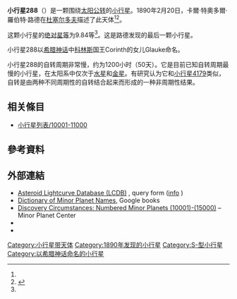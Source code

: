 {{Infobox planet
 | minorplanet     = yes
 | name            = 288 Glauke
 | background      = #D6D6D6
 | image = 
 | image_size      = 
 | caption         =
 | discovery_ref   =  <ref name="MPC-object" />
 | discoverer      = [[卡爾·特奧多爾·羅伯特·路德|卡爾·特奧多爾·羅伯特·路德]]
 | discovery_site  = [[杜塞尔多夫|杜塞尔多夫]]
 | discovered      = 1890年2月20日
 | mpc_name        = 288 Glauke
 | alt_names       = 288 Glauke
 | pronounced      = 
 | named_after     = <ref name="MPC-object" />
 | mp_category     = [[主帶小行星|主帶小行星]] <ref name="MPC-object" /><ref name="jpldata" />
 | orbit_ref       = <ref name="a">[http://ssd.jpl.nasa.gov/sbdb.cgi?sstr=288 288] {{Wayback|url=http://ssd.jpl.nasa.gov/sbdb.cgi?sstr=288 |date=20201204171838 }}，小行星數據庫瀏覽器（JPL Small-Body Database Browser）－[[美国国家航空航天局|美国国家航空航天局]]喷气推进实验室</ref>
 | epoch           = 2018-03-23.0（[[儒略日|JD]] 2458200.5）
 | uncertainty     = 0
 | observation_arc = 
 | aphelion = {{convert|3.326|AU|km|3|abbr=on|lk=out}}
 | perihelion      = {{convert|2.1947660|AU|km|3|abbr=on}}
 | semimajor       = 2.7603735
 | eccentricity    = 0.2049025
 | period          = 4.59[[儒略年|yr]]
 | mean_anomaly    = 304.98149[[度|°]]
 | mean_motion     = {{Deg2DMS|0.21490770|sup=ms}} / day
 | inclination     = 4.33577
 | asc_node        = 120.12377°
 | arg_peri        = 84.96252
 | mean_diameter   = 
 | rotation        = 
 | albedo          =
 | spectral_type   =
 | abs_magnitude   = 9.84<ref name="jpldata" />
}}
'''小行星288'''（{{lang-en|288 Glauke}}）是一颗围绕[[太阳|太阳]][[公转|公转]]的[[小行星|小行星]]。1890年2月20日，卡爾·特奧多爾·羅伯特·路德在[[杜塞尔多夫|杜塞尔多夫]]描述了此天体<ref name="a" /><ref>{{cite news|title=小行星列表|url=http://cfa-www.harvard.edu/iau/lists/NumberedMPs.txt|accessdate=2018-10-19|newspaper=哈佛大学|archive-date=2008-05-17|archive-url=https://web.archive.org/web/20080517010638/http://cfa-www.harvard.edu/iau/lists/NumberedMPs.txt|dead-url=no}}</ref>。

这颗小行星的[[绝对星等|绝对星等]]为9.84等<ref name="a" />。这是路德发现的最后一颗小行星。

小行星288以[[希腊神话|希腊神话]]中[[科林斯|科林斯]]国王Corinth的女儿Glauke命名。

小行星288的自转周期非常慢，约为1200小时（50天）。它是目前已知自转周期最慢的小行星，在太阳系中仅次于[[水星|水星]]和[[金星|金星]]。有研究认为它和[[小行星4179|小行星4179]]类似，自转是由两种不同周期性的自转结合起来而形成的一种非周期性结果。

== 相关條目 ==
*[[小行星列表/10001-11000|小行星列表/10001-11000]]

== 參考資料 ==
{{reflist|refs=

<ref name="jpldata">{{cite web
 |type         = 2018-01-26 last obs.
 |title        = JPL Small-Body Database Browser:288 Glauke-288 Glauke
 |url          = https://ssd.jpl.nasa.gov/sbdb.cgi?sstr=288
 |publisher    = [[Jet_Propulsion_Laboratory|Jet Propulsion Laboratory]]
 |accessdate   = 28 March 2018
 |archive-date = 2020-12-04
 |archive-url  = https://web.archive.org/web/20201204171838/https://ssd.jpl.nasa.gov/sbdb.cgi?sstr=288
 |dead-url     = no
}}</ref>

<ref name="MPC-object">{{cite web
  |title      = 288 Glauke
  |work      = Minor Planet Center
  |url      = https://www.minorplanetcenter.net/db_search/show_object?object_id=288
  |accessdate      = 28 March 2018
  |archive-date      = 2016-03-04
  |archive-url      = https://web.archive.org/web/20160304102243/http://minorplanetcenter.net/db_search/show_object?object_id=288
  |dead-url      = no
  }}</ref>

}}

==  外部連結 ==
* [http://www.minorplanet.info/PHP/lcdbsummaryquery.php Asteroid Lightcurve Database (LCDB)] {{Wayback|url=http://www.minorplanet.info/PHP/lcdbsummaryquery.php |date=20171210173955 }}, query form ([http://www.minorplanet.info/lightcurvedatabase.html info] {{Wayback|url=http://www.minorplanet.info/lightcurvedatabase.html |date=20171216050541 }})
* [https://books.google.com/books?id=aeAg1X7afOoC&pg Dictionary of Minor Planet Names], Google books
* [http://www.minorplanetcenter.net/iau/lists/NumberedMPs010001.html Discovery Circumstances: Numbered Minor Planets (10001)-(15000)] {{Wayback|url=http://www.minorplanetcenter.net/iau/lists/NumberedMPs010001.html |date=20180612162317 }} – Minor Planet Center
* {{AstDys|288}}
* {{JPL small body}}

{{Minor Planet Number|[[小行星287|小行星287]]|[[小行星289|小行星289]]}}
{{小天体}}

[[Category:小行星带天体|Category:小行星带天体]]
[[Category:1890年发现的小行星|Category:1890年发现的小行星]]
[[Category:S-型小行星|Category:S-型小行星]]
[[Category:以希腊神话命名的小行星|Category:以希腊神话命名的小行星]]